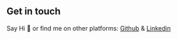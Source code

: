 ## Get in touch 

Say Hi 👋 or find me on other platforms: [Github](https://github.com/S-Solomon) & [Linkedin]()

